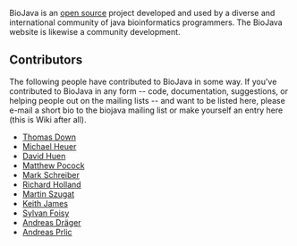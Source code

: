 BioJava is an [[wp:open_source|open source]] project developed and used by a diverse and international community of java bioinformatics programmers. The BioJava website is likewise a community development.

== Contributors ==

The following people have contributed to BioJava in some way. If you've contributed to BioJava in any form -- code, documentation, suggestions, or helping people out on the mailing lists -- and want to be listed here, please e-mail a short bio to the biojava mailing list or make yourself an entry here (this is Wiki after all).

* [[Thomas Down|Thomas Down]]
* [[User:Heuermh|Michael Heuer]]
* [[David Huen|David Huen]]
* [[Matthew Pocock|Matthew Pocock]]
* [[User:Mark|Mark Schreiber]]
* [[User:Rholland|Richard Holland]]
* [[User:Martin|Martin Szugat]]
* [[Keith James|Keith James]]
* [[Sylvain Foisy|Sylvan Foisy]]
* [[Andreas Dräger|Andreas Dräger]]
* [[Andreas Prlic|Andreas Prlic]]
